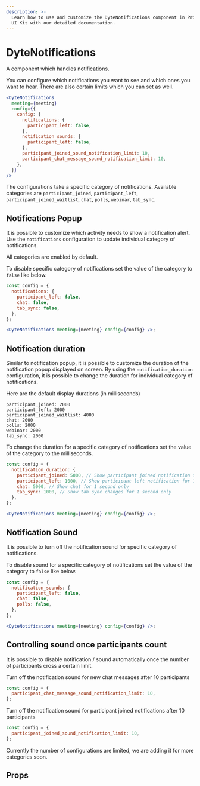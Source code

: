 ```yaml
---
description: >-
  Learn how to use and customize the DyteNotifications component in ProductDB's React
  UI Kit with our detailed documentation.
---
```


# DyteNotifications

A component which handles notifications.

You can configure which notifications you want to see and which ones you want to hear.
There are also certain limits which you can set as well.

```jsx live
<DyteNotifications
  meeting={meeting}
  config={{
    config: {
      notifications: {
        participant_left: false,
      },
      notification_sounds: {
        participant_left: false,
      },
      participant_joined_sound_notification_limit: 10,
      participant_chat_message_sound_notification_limit: 10,
    },
  }}
/>
```

The configurations take a specific category of notifications. Available
categories are `participant_joined`, `participant_left`,
`participant_joined_waitlist`, `chat`, `polls`, `webinar`, `tab_sync`.

## Notifications Popup

It is possible to customize which activity needs to show a notification alert.
Use the `notifications` configuration to update individual category of
notifications.

All categories are enabled by default.

To disable specific category of notifications set the value of the category to
`false` like below.

```jsx live
const config = {
  notifications: {
    participant_left: false,
    chat: false,
    tab_sync: false,
  },
};

<DyteNotifications meeting={meeting} config={config} />;
```

## Notification duration

Similar to notification popup, it is possible to customize the duration of the
notification popup displayed on screen. By using the `notification_duration`
configuration, it is possible to change the duration for individual category of
notifications.

Here are the default display durations (in milliseconds)

    participant_joined: 2000
    participant_left: 2000
    participant_joined_waitlist: 4000
    chat: 2000
    polls: 2000
    webinar: 2000
    tab_sync: 2000

To change the duration for a specific category of notifications set the value of
the category to the milliseconds.

```jsx live
const config = {
  notification_duration: {
    participant_joined: 5000, // Show participant joined notification for 5 seconds
    participant_left: 1000, // Show participant left notification for 1 second only
    chat: 5000, // Show chat for 1 second only
    tab_sync: 1000, // Show tab sync changes for 1 second only
  },
};

<DyteNotifications meeting={meeting} config={config} />;
```

## Notification Sound

It is possible to turn off the notification sound for specific category of
notifications.

To disable sound for a specific category of notifications set the value of the
category to `false` like below.

```jsx live
const config = {
  notification_sounds: {
    participant_left: false,
    chat: false,
    polls: false,
  },
};

<DyteNotifications meeting={meeting} config={config} />;
```

## Controlling sound once participants count

It is possible to disable notification / sound automatically once the number of
participants cross a certain limit.

Turn off the notification sound for new chat messages after 10 participants

```jsx
const config = {
  participant_chat_message_sound_notification_limit: 10,
};
```

Turn off the notification sound for participant joined notifications after 10
participants

```jsx
const config = {
  participant_joined_sound_notification_limit: 10,
};
```

Currently the number of configurations are limited, we are adding it for more
categories soon.

## Props

<PropsTable of="dyte-notifications" />

<head>
  <title>React UI Kit DyteNotifications</title>
</head>

